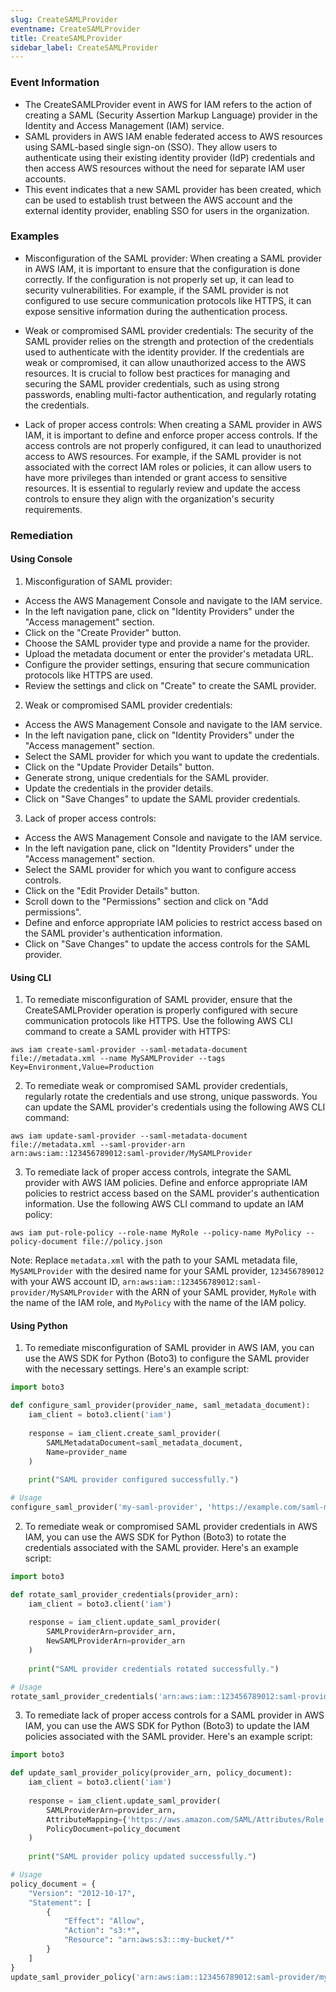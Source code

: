 ```yaml
--- 
slug: CreateSAMLProvider
eventname: CreateSAMLProvider
title: CreateSAMLProvider
sidebar_label: CreateSAMLProvider
---
```

                       
### Event Information

- The CreateSAMLProvider event in AWS for IAM refers to the action of creating a SAML (Security Assertion Markup Language) provider in the Identity and Access Management (IAM) service.
- SAML providers in AWS IAM enable federated access to AWS resources using SAML-based single sign-on (SSO). They allow users to authenticate using their existing identity provider (IdP) credentials and then access AWS resources without the need for separate IAM user accounts.
- This event indicates that a new SAML provider has been created, which can be used to establish trust between the AWS account and the external identity provider, enabling SSO for users in the organization.


### Examples

- Misconfiguration of the SAML provider: When creating a SAML provider in AWS IAM, it is important to ensure that the configuration is done correctly. If the configuration is not properly set up, it can lead to security vulnerabilities. For example, if the SAML provider is not configured to use secure communication protocols like HTTPS, it can expose sensitive information during the authentication process.

- Weak or compromised SAML provider credentials: The security of the SAML provider relies on the strength and protection of the credentials used to authenticate with the identity provider. If the credentials are weak or compromised, it can allow unauthorized access to the AWS resources. It is crucial to follow best practices for managing and securing the SAML provider credentials, such as using strong passwords, enabling multi-factor authentication, and regularly rotating the credentials.

- Lack of proper access controls: When creating a SAML provider in AWS IAM, it is important to define and enforce proper access controls. If the access controls are not properly configured, it can lead to unauthorized access to AWS resources. For example, if the SAML provider is not associated with the correct IAM roles or policies, it can allow users to have more privileges than intended or grant access to sensitive resources. It is essential to regularly review and update the access controls to ensure they align with the organization's security requirements.

### Remediation

#### Using Console

1. Misconfiguration of SAML provider:
- Access the AWS Management Console and navigate to the IAM service.
- In the left navigation pane, click on "Identity Providers" under the "Access management" section.
- Click on the "Create Provider" button.
- Choose the SAML provider type and provide a name for the provider.
- Upload the metadata document or enter the provider's metadata URL.
- Configure the provider settings, ensuring that secure communication protocols like HTTPS are used.
- Review the settings and click on "Create" to create the SAML provider.

2. Weak or compromised SAML provider credentials:
- Access the AWS Management Console and navigate to the IAM service.
- In the left navigation pane, click on "Identity Providers" under the "Access management" section.
- Select the SAML provider for which you want to update the credentials.
- Click on the "Update Provider Details" button.
- Generate strong, unique credentials for the SAML provider.
- Update the credentials in the provider details.
- Click on "Save Changes" to update the SAML provider credentials.

3. Lack of proper access controls:
- Access the AWS Management Console and navigate to the IAM service.
- In the left navigation pane, click on "Identity Providers" under the "Access management" section.
- Select the SAML provider for which you want to configure access controls.
- Click on the "Edit Provider Details" button.
- Scroll down to the "Permissions" section and click on "Add permissions".
- Define and enforce appropriate IAM policies to restrict access based on the SAML provider's authentication information.
- Click on "Save Changes" to update the access controls for the SAML provider.

#### Using CLI

1. To remediate misconfiguration of SAML provider, ensure that the CreateSAMLProvider operation is properly configured with secure communication protocols like HTTPS. Use the following AWS CLI command to create a SAML provider with HTTPS:

```
aws iam create-saml-provider --saml-metadata-document file://metadata.xml --name MySAMLProvider --tags Key=Environment,Value=Production
```

2. To remediate weak or compromised SAML provider credentials, regularly rotate the credentials and use strong, unique passwords. You can update the SAML provider's credentials using the following AWS CLI command:

```
aws iam update-saml-provider --saml-metadata-document file://metadata.xml --saml-provider-arn arn:aws:iam::123456789012:saml-provider/MySAMLProvider
```

3. To remediate lack of proper access controls, integrate the SAML provider with AWS IAM policies. Define and enforce appropriate IAM policies to restrict access based on the SAML provider's authentication information. Use the following AWS CLI command to update an IAM policy:

```
aws iam put-role-policy --role-name MyRole --policy-name MyPolicy --policy-document file://policy.json
```

Note: Replace `metadata.xml` with the path to your SAML metadata file, `MySAMLProvider` with the desired name for your SAML provider, `123456789012` with your AWS account ID, `arn:aws:iam::123456789012:saml-provider/MySAMLProvider` with the ARN of your SAML provider, `MyRole` with the name of the IAM role, and `MyPolicy` with the name of the IAM policy.

#### Using Python

1. To remediate misconfiguration of SAML provider in AWS IAM, you can use the AWS SDK for Python (Boto3) to configure the SAML provider with the necessary settings. Here's an example script:

```python
import boto3

def configure_saml_provider(provider_name, saml_metadata_document):
    iam_client = boto3.client('iam')
    
    response = iam_client.create_saml_provider(
        SAMLMetadataDocument=saml_metadata_document,
        Name=provider_name
    )
    
    print("SAML provider configured successfully.")

# Usage
configure_saml_provider('my-saml-provider', 'https://example.com/saml-metadata.xml')
```

2. To remediate weak or compromised SAML provider credentials in AWS IAM, you can use the AWS SDK for Python (Boto3) to rotate the credentials associated with the SAML provider. Here's an example script:

```python
import boto3

def rotate_saml_provider_credentials(provider_arn):
    iam_client = boto3.client('iam')
    
    response = iam_client.update_saml_provider(
        SAMLProviderArn=provider_arn,
        NewSAMLProviderArn=provider_arn
    )
    
    print("SAML provider credentials rotated successfully.")

# Usage
rotate_saml_provider_credentials('arn:aws:iam::123456789012:saml-provider/my-saml-provider')
```

3. To remediate lack of proper access controls for a SAML provider in AWS IAM, you can use the AWS SDK for Python (Boto3) to update the IAM policies associated with the SAML provider. Here's an example script:

```python
import boto3

def update_saml_provider_policy(provider_arn, policy_document):
    iam_client = boto3.client('iam')
    
    response = iam_client.update_saml_provider(
        SAMLProviderArn=provider_arn,
        AttributeMapping={'https://aws.amazon.com/SAML/Attributes/Role': 'arn:aws:iam::123456789012:role/MyRole'},
        PolicyDocument=policy_document
    )
    
    print("SAML provider policy updated successfully.")

# Usage
policy_document = {
    "Version": "2012-10-17",
    "Statement": [
        {
            "Effect": "Allow",
            "Action": "s3:*",
            "Resource": "arn:aws:s3:::my-bucket/*"
        }
    ]
}
update_saml_provider_policy('arn:aws:iam::123456789012:saml-provider/my-saml-provider', policy_document)
```


 